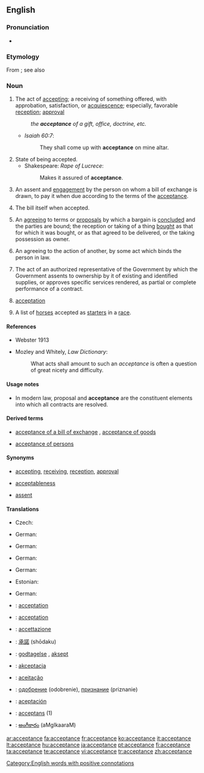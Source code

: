 ==English==

===Pronunciation===
* {{IPA|/əkˈsɛptəns/}}

===Etymology===
From {{etyl|fro}} {{term|accepter|lang=fro}}; see also {{term|accept}}

===Noun===
{{en-noun}}

# The act of [[accepting]]; a receiving of something offered, with approbation, satisfaction, or [[acquiescence]]; especially, favorable [[reception]]; [[approval]]
#: ''the '''acceptance''' of a gift, office, doctrine, etc.''
#* ''Isaiah 60:7'':
#*: They shall come up with '''acceptance''' on mine altar.
# State of being accepted.
#* Shakespeare: ''Rape of Lucrece'':
#*: Makes it assured of '''acceptance'''.
# {{context|commerce}} An assent and [[engagement]] by the person on whom a bill of exchange is drawn, to pay it when due according to the terms of the [[acceptance]].
# {{context|commerce}} The bill itself when accepted.
# An [[agreeing]] to terms or [[proposals]] by which a bargain is [[concluded]] and the parties are bound; the reception or taking of a thing [[bought]] as that for which it was bought, or as that agreed to be delivered, or the taking possession as owner.
# {{legal}} An agreeing to the action of another, by some act which binds the person in law.
# {{context|US|_|Government}} The act of an authorized representative of the Government by which the Government assents to ownership by it of existing and identified supplies, or approves specific services rendered, as partial or complete performance of a contract.
# {{obsolete}} [[acceptation]]
# {{AU|and|NZ|plural}} A list of [[horse]]s accepted as [[starter]]s in a [[race]].

====References====
* Webster 1913
* {{sense|legal|An agreeing to the action of another, by some act which binds the person in law}} Mozley and Whitely, ''Law Dictionary'':
*: What acts shall amount to such an ''acceptance'' is often a question of great nicety and difficulty.

====Usage notes====
* {{sense|legal|An agreeing to the action of another, by some act which binds the person in law}} In modern law, proposal and '''acceptance''' are the constituent elements into which all contracts are resolved.

====Derived terms====
* {{sense|US Government|act of an authorized representative to assent to ownership or approve services rendered}} [[acceptance of a bill of exchange]]<!-- If this meets CFI, move the following synonyms and def to that entry: '''check''', '''draft''', or '''order''', "an engagement to pay it according to the terms. This engagement is usually made by writing the word "accepted" across the face of the bill." -->, [[acceptance of goods]] <!-- If this meets CFI, move the following def to that entry: "under the statute of frauds, is an [[intelligent]] acceptance by a party [[knowing]] the nature of the [[transaction]]." -->
* [[acceptance of persons]] <!-- If this meets CFI, move the following to that entry: "[[partiality]], [[favoritism]]. See under [[accept]]." -->

====Synonyms====
* {{sense|act of accepting}} [[accepting]], [[receiving]], [[reception]], [[approval]]
* {{sense|State of being accepted}} [[acceptableness]]
* {{sense|commerce|assent and engagement of a bill of exchange}} [[assent]]

====Translations====
{{trans-top|receiving of something offered}}
* Czech: {{t-|cs|přijetí|n}}
{{trans-mid}}
* German: {{t+|de|Annahme|f}}
{{trans-bottom}}

{{trans-top|(commerce) An assent and engagement by the person on whom a bill of exchange is drawn}}
* German: {{t+|de|Akzeptanz|f}}
{{trans-mid}}
{{trans-bottom}}

{{trans-top|(commerce) The bill itself when accepted.}}
* German: {{t+|de|Vertrag|m}}
{{trans-mid}}
{{trans-bottom}}

{{trans-top|An agreeing to terms or proposals}}
* German: {{t+|de|Akzeptanz|f}}
{{trans-mid}}
{{trans-bottom}}

{{trans-top|(law) An agreeing to the action of another}}
* Estonian: {{t|et|heakskiitmine}}
{{trans-mid}}
* German: {{t+|de|Annahme|f}}
{{trans-bottom}}

{{trans-top|(US Government) The act of an authorized representative of the Government}}
{{trans-mid}}
{{trans-bottom}}

{{trans-top|(obsolete) acceptation}}
{{trans-mid}}
{{trans-bottom}}

{{trans-top|(Australia and New Zealand, plural) A list of horses accepted as starters in a race.}}
{{trans-mid}}
{{trans-bottom}}

{{checktrans-top}}
* {{ttbc|French}}: [[acceptation]] {{f}}
* {{ttbc|Interlingua}}: [[acceptation]]
* {{ttbc|Italian}}: [[accettazione]]
* {{ttbc|Japanese}}: [[承諾]] (shōdaku)
* {{ttbc|Norwegian}}: [[godtagelse]] {{c}}, [[aksept]] {{c}}
{{checktrans-mid}}
* {{ttbc|Polish}}: [[akceptacja]]
* {{ttbc|Portuguese}}: [[aceitação]]
* {{ttbc|Russian}}: [[одобрение]] (odobrenie), [[признание]] (priznanie)
* {{ttbc|Spanish}}: [[aceptación]]
* {{ttbc|Swedish}}: [[acceptans]] (1)
* {{ttbc|Telugu}}: [[అంగీకారం]] (aMgIkaaraM)
{{checktrans-bottom}}

[[Category:English words with positive connotations]]

[[ar:acceptance]]
[[fa:acceptance]]
[[fr:acceptance]]
[[ko:acceptance]]
[[it:acceptance]]
[[lt:acceptance]]
[[hu:acceptance]]
[[ja:acceptance]]
[[pt:acceptance]]
[[fi:acceptance]]
[[ta:acceptance]]
[[te:acceptance]]
[[vi:acceptance]]
[[tr:acceptance]]
[[zh:acceptance]]